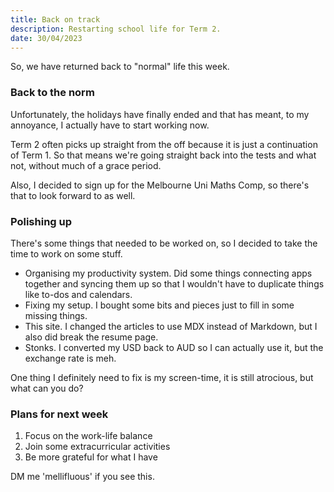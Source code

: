```yaml
---
title: Back on track
description: Restarting school life for Term 2.
date: 30/04/2023
---
```


So, we have returned back to "normal" life this week.

### Back to the norm

Unfortunately, the holidays have finally ended and that has meant, to my annoyance, I actually have to start working now.

Term 2 often picks up straight from the off because it is just a continuation of Term 1. So that means we're going straight back into the tests and what not, without much of a grace period.

Also, I decided to sign up for the Melbourne Uni Maths Comp, so there's that to look forward to as well.

### Polishing up

There's some things that needed to be worked on, so I decided to take the time to work on some stuff.

- Organising my productivity system. Did some things connecting apps together and syncing them up so that I wouldn't have to duplicate things like to-dos and calendars.
- Fixing my setup. I bought some bits and pieces just to fill in some missing things.
- This site. I changed the articles to use MDX instead of Markdown, but I also did break the resume page.
- Stonks. I converted my USD back to AUD so I can actually use it, but the exchange rate is meh.

One thing I definitely need to fix is my screen-time, it is still atrocious, but what can you do?

### Plans for next week

1. Focus on the work-life balance
2. Join some extracurricular activities
3. Be more grateful for what I have

DM me 'mellifluous' if you see this.